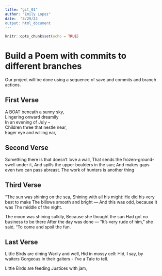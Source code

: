 ```yaml
---
title: "git_01"
author: "Emily Lopez"
date:  "8/29/23
output: html_document
---
```


```r
knitr::opts_chunk$set(echo = TRUE)
```
# Build a Poem with commits to different branches
Our project will be done using a sequence of save and commits and branch actions.
<!-- Do not modify or change any text in "!--" bracketed areas such as this --- these are instructions to
you, if you change any of this the git program will notice it and compromise your git merging strategy !-->

## First Verse 
<!--Put the first five lines of a poem by Lewis Carrol in this section!-->
A BOAT beneath a sunny sky,  
Lingering onward dreamily  
In an evening of July –  
Children three that nestle near,  
Eager eye and willing ear, 

## Second Verse
<!--Put the first five lines of a poem by Robert Frost here!-->
Something there is that doesn’t love a wall,
That sends the frozen-ground-swell under it,
And spills the upper boulders in the sun;
And makes gaps even two can pass abreast.
The work of hunters is another thing

## Third Verse
<!--Put the first two verses of The Walrus and the Carpenter here!-->
“The sun was shining on the sea,
Shining with all his might:
He did his very best to make
The billows smooth and bright —
And this was odd, because it was
The middle of the night.

The moon was shining sulkily,
Because she thought the sun
Had got no business to be there
After the day was done —
“It’s very rude of him,” she said,
“To come and spoil the fun.

## Last Verse
<!--Put a short poem you created using chatGPT of 20 to 30 lines,here!-->
Little Birds are dining Warily and well, Hid in mossy cell: Hid, I say, by waiters Gorgeous in their gaiters - I’ve a Tale to tell.

Little Birds are feeding Justices with jam,

